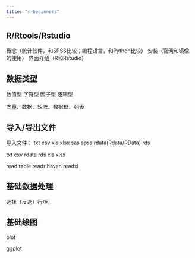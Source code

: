 ```yaml
---
title: "r-beginners"
---
```


## R/Rtools/Rstudio

概念（统计软件，和SPSS比较；编程语言，和Python比较）
安装（官网和镜像的使用）
界面介绍（R和Rstudio）


## 数据类型



数值型
字符型
因子型
逻辑型

向量、数据、矩阵、数据框、列表

## 导入/导出文件

导入文件：
txt
csv
xls
xlsx
sas
spss
rdata(Rdata/RData)
rds

txt
cxv
rdata
rds
xls
xlsx

read.table
readr
haven
readxl



## 基础数据处理

选择（反选）行/列



## 基础绘图

plot


ggplot
















